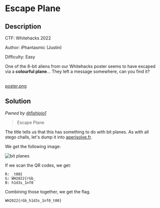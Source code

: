 # Escape Plane

## Description

CTF: Whitehacks 2022

Author: iPhantasmic (Justin)

Difficulty: Easy

One of the 8-bit aliens from our Whitehacks poster seems to have escaped via a
**colourful plane**... They left a message somewhere, can you find it?

<br />
<a href="/files/whitehacks-2022/poster.png" download>
  poster.png
</a>

## Solution

_Pwned by [@fishjojo1](https://github.com/fishjojo1)_

> Escape Plane

The title tells us that this has something to do with bit planes. As with all
stego challs, let's dump it into [aperisolve.fr](https://aperisolve.fr).

We get the following image:

![bit planes](/images/whitehacks-2022/escape-plane-1.png)

If we scan the QR codes, we get:

```
R: _t00}
G: WH2022{rGb_
B: h1d3s_1nf0
```

Combining those together, we get the flag.

`WH2022{rGb_h1d3s_1nf0_t00}`
